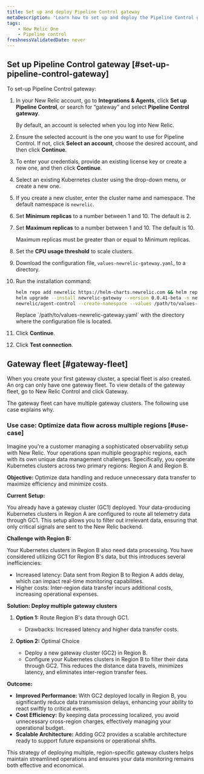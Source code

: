 ```yaml
---
title: Set up and deploy Pipeline Control gateway
metaDescription: 'Learn how to set up and deploy the Pipeline Control gateway to manage the flow of data from your monitored entities to New Relic.'
tags:
    - New Relic One
    - Pipeline control
freshnessValidatedDate: never
---
```


## Set up Pipeline Control gateway [#set-up-pipeline-control-gateway]

To set-up Pipeline Control gateway:

1. In your New Relic account, go to **Integrations & Agents**, click **Set up Pipeline Control**, or search for “gateway” and select **Pipeline Control gateway**.  

    <callout variant="tip">
        By default, an account is selected when you log into New Relic. 
    </callout>

2. Ensure the selected account is the one you want to use for Pipeline Control. If not, click **Select an account**, choose the desired account, and then click **Continue**.

3. To enter your credentials, provide an existing license key or create a new one, and then click **Continue**.

4. Select an existing Kubernetes cluster using the drop-down menu, or create a new one.  
    
5. If you create a new cluster, enter the cluster name and namespace. The default namespace is `newrelic`.

6. Set **Minimum replicas** to a number between 1 and 10. The default is 2.

7. Set **Maximum replicas** to a number between 1 and 10. The default is 10.  

    <callout variant="tip">
        Maximum replicas must be greater than or equal to Minimum replicas. 
    </callout>

8. Set the **CPU usage threshold** to scale clusters.

9. Download the configuration file, `values-newrelic-gateway.yaml`, to a directory.

10. Run the installation command:

    ```bash
    helm repo add newrelic https://helm-charts.newrelic.com && helm repo update && \
    helm upgrade --install newrelic-gateway --version 0.0.41-beta -n newrelic \
    newrelic/agent-control --create-namespace --values /path/to/values-newrelic-gateway.yaml --devel
    ```

    <callout variant="tip">
        Replace `/path/to/values-newrelic-gateway.yaml` with the directory where the configuration file is located. 
    </callout>

11. Click **Continue**.

12. Click **Test connection**.


## Gateway fleet [#gateway-fleet]

When you create your first gateway cluster, a special fleet is also created. An org can only have one gateway fleet. To view details of the gateway fleet, go to New Relic Control and click Gateway. 

The gateway fleet can have multiple gateway clusters. The following use case explains why.

### Use case: Optimize data flow across multiple regions [#use-case]

Imagine you're a customer managing a sophisticated observability setup with New Relic. Your operations span multiple geographic regions, each with its own unique data management challenges. Specifically, you operate Kubernetes clusters across two primary regions: Region A and Region B.

**Objective:** Optimize data handling and reduce unnecessary data transfer to maximize efficiency and minimize costs.

**Current Setup:**

You already have a gateway cluster (GC1) deployed. Your data-producing Kubernetes clusters in Region A are configured to route all telemetry data through GC1. This setup allows you to filter out irrelevant data, ensuring that only critical signals are sent to the New Relic backend.

**Challenge with Region B:**

Your Kubernetes clusters in Region B also need data processing. You have considered utilizing GC1 for Region B's data, but this introduces several inefficiencies:

* Increased latency: Data sent from Region B to Region A adds delay, which can impact real-time monitoring capabilities.
* Higher costs: Inter-region data transfer incurs additional costs, increasing operational expenses.

**Solution: Deploy multiple gateway clusters**

1. **Option 1:** Route Region B's data through GC1.
    * Drawbacks: Increased latency and higher data transfer costs.

2. **Option 2:** Optimal Choice

    * Deploy a new gateway cluster (GC2) in Region B.
    * Configure your Kubernetes clusters in Region B to filter their data through GC2. This reduces the distance data travels, minimizes latency, and eliminates inter-region transfer fees.

**Outcome:**

* **Improved Performance:** With GC2 deployed locally in Region B, you significantly reduce data transmission delays, enhancing your ability to react swiftly to critical events.
* **Cost Efficiency:** By keeping data processing localized, you avoid unnecessary cross-region charges, effectively managing your operational budget.
* **Scalable Architecture:** Adding GC2 provides a scalable architecture ready to support future expansions or operational shifts.

This strategy of deploying multiple, region-specific gateway clusters helps maintain streamlined operations and ensures your data monitoring remains both effective and economical.
